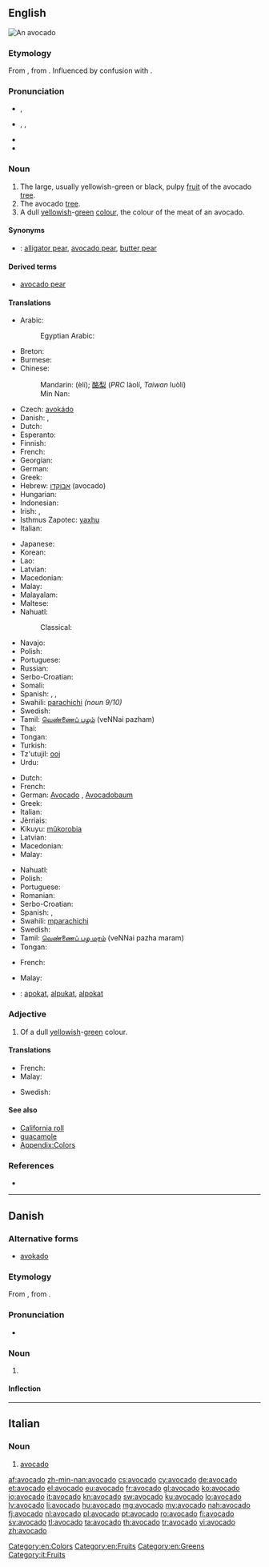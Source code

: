 {{also|Avocado}}
==English==

{{wikipedia}}
[[Image:Avocado.jpeg|thumb|An avocado]]
{{wikibooks|cookbook=avocado}}

===Etymology===
From  {{etyl|es}} {{term|aguacate|lang=es}}, from {{etyl|nah}} {{term|āhuacatl|lang=nah}}.  Influenced by confusion with {{etyl|es}} {{term|abogado||lawyer|lang=es}}.

===Pronunciation===
* {{a|UK}} {{IPA|/ævəˈkɑːdəʊ/}}, {{X-SAMPA|/{v@"kA:d@U/}}
* {{a|US}} {{enPR|ăvəkäʹdō}}, {{IPA|/ɑvəˈkɑdoʊ/|/ævəˈkɑdoʊ/}}, {{X-SAMPA|/Av@"kAdoU/|/{v@"kAdoU/}}
* {{audio|En-us-avocado.ogg|Audio (US)}}
* {{rhymes|ɑːdəʊ}}

===Noun===
{{en-noun|s|pl2=avocadoes|pl3=''rarely, the hypercorrect '''[[avocadi]]'''''}}

# The large, usually yellowish-green or black, pulpy [[fruit]] of the avocado [[tree]].
# The avocado [[tree]].
# A dull [[yellowish]]-[[green]] [[colour]], the colour of the meat of an avocado.
#: {{color panel|avocado|6D6937}}

====Synonyms====
* {{qualifier|fruit}}: [[alligator pear]], [[avocado pear]], [[butter pear]]

====Derived terms====
* [[avocado pear]]

====Translations====
{{trans-top|fruit}}
* Arabic: {{t-|ar|أفوكادو|m|tr='afukaadu}}
*: Egyptian Arabic: {{tø|arz|افوكاتو|m-p|tr=avokato}}
* Breton: {{t+|br|avoukez|p}}
* Burmese: {{t+|my|ထောပတ်သီး|tr=htaw:batthi:|sc=Mymr}}
* Chinese:
*: Mandarin: {{zh-ts|鱷梨|鳄梨}} (èlí); [[酪梨]] (''PRC'' làolí, ''Taiwan'' luòlí)
*: Min Nan: {{t-|nan|阿姆咖摟|tr=a-bu-kha-lo|sc=Hans}}
* Czech: [[avokádo]] {{n}}
* Danish: {{t-|da|avocado|c}}, {{t-|da|avokado|c}}
* Dutch: {{t+|nl|avocado|m}}
* Esperanto: {{t-|eo|avokado}}
* Finnish: {{t+|fi|avokado}}
* French: {{t+|fr|avocat|m}}
* Georgian: {{t-|ka|ავოკადო|tr=avokado|sc=Geor}}
* German: {{t+|de|Avocado|f}}
* Greek: {{t+|el|αβοκάντο|n|tr=avokánto}}
* Hebrew: [[אבוקדו|אָבוֹקָדוֹ]] (avocado) {{m}}
* Hungarian: {{t+|hu|avokádó}}
* Indonesian: {{t-|id|alpukat}}
* Irish: {{t-|ga|abhacád|m}}, {{t-|ga|piorra abhcóide|f}}
* Isthmus Zapotec: [[yaxhu]]
* Italian: {{t+|it|avocado|m}}
{{trans-mid}}
* Japanese: {{t-|ja|アボカド|tr=abokado}}
* Korean: {{t-|ko|아보카도|tr=abokado|sc=Hang}}
* Lao: {{t-|lo|ໝາກອາໂວກາໂດ|tr=mak a ov ka od|sc=Laoo}}
* Latvian: {{t+|lv|avokado|m}}
* Macedonian: {{t-|mk|авокадо|n|tr=avokádo}}
* Malay: {{t-|ms|avokado}}
* Malayalam: {{t-|ml|ആത്തച്ചക്ക|sc=Mlym}}
* Maltese: {{t-|mt|avokado|m}}
* Nahuatl:
*: Classical: {{tø|nci|ahuacatl|alt=āhuacatl}}
* Navajo: {{tø|nv|chʼil akʼahí}}
* Polish: {{t+|pl|awokado|n}}
* Portuguese: {{t+|pt|abacate|m}}
* Russian: {{t+|ru|авокадо|n|tr=avokádo}} {{qualifier|indeclinable}}
* Serbo-Croatian: {{t-|sh|avokado}}
* Somali: {{t-|so|canbaruudda}}
* Spanish: {{t+|es|aguacate|m}}, {{t+|es|palta|f}} {{qualifier|Argentina|Bolivia|Chile|Ecuador|Paraguay|Uruguay}}, {{t+|es|cura|f}} {{qualifier|Colombia|dated}}
* Swahili: [[parachichi]] ''(noun 9/10)''
* Swedish: {{t+|sv|avokado}}
* Tamil: [[வெண்ணைப் பழம்]] (veNNai pazham)
* Thai: {{t-|th|อาโวคาโด|tr=aawohkhaadoh }}
* Tongan: {{t-|to|'âvoka}}
* Turkish: {{t+|tr|avokado}}
* Tz'utujil: [[ooj]]
* Urdu: {{t-|ur|مگر ناشپاتی|m|tr=magar nashpati }}
{{trans-bottom}}

{{trans-top|tree}}
* Dutch: {{t+|nl|avocadoboom|m}}
* French: {{t+|fr|avocatier|m}}
* German: [[Avocado]] {{f}}, [[Avocadobaum]] {{m}}
* Greek: {{t+|el|αβοκάντο|n|tr=avokánto}}
* Italian: {{t+|it|avocado|m}}
* Jèrriais: {{tø|roa-jer|avocatchi|m}}
* Kikuyu: [[mûkorobia]]
* Latvian: {{t+|lv|avokado|m}}
* Macedonian: {{t-|mk|авокадо|n|tr=avokádo}}
* Malay: {{t-|ms|pokok avokado}}
{{trans-mid}}
* Nahuatl: {{t+|nah|ahuacatl}}
* Polish: {{t+|pl|awokado|n}}
* Portuguese: {{t+|pt|abacateiro|m}}
* Romanian: {{t+|ro|avocado|n}}
* Serbo-Croatian: {{t-|sh|avokado}}
* Spanish: {{t+|es|aguacate|m}}, {{t+|es|palto|m}}
* Swahili: [[mparachichi]]
* Swedish: {{t-|sv|avokadoträd|n}}
* Tamil: [[வெண்ணைப் பழ மரம்]] (veNNai pazha maram)
* Tongan: {{t-|to|'âvoka}}
{{trans-bottom}}

{{trans-top|colour}}
* French: {{t+|fr|avocat|m}}
{{trans-mid}}
* Malay: {{t-|ms|avokado}}
{{trans-bottom}}

{{checktrans-top}}
<!--Remove this section once all of the translations below have been moved into the tables above.-->
* {{ttbc|id}}: [[apokat]], [[alpukat]], [[alpokat]]
{{trans-bottom}}

===Adjective===
{{en-adj|-}}

# Of a dull [[yellowish]]-[[green]] colour.

====Translations====
{{trans-top|Avocado-coloured}}
* French: {{t+|fr|avocat|m}}
* Malay: {{t-|ms|avokado}}
{{trans-mid}}
* Swedish: {{t-|sv|avokadofärgad}}
{{trans-bottom}}

====See also====
* [[California roll]]
* [[guacamole]]
* [[Appendix:Colors]]

===References===
* {{R:BBS}}

[[Category:en:Colors]]
[[Category:en:Fruits]]
[[Category:en:Greens]]

----

==Danish==
{{wikipedia|lang=da}}

===Alternative forms===
* [[avokado]]

===Etymology===
From {{etyl|es|da}} {{term|aguacate|lang=es}}, from {{etyl|nah|da}} {{term|ahuacatl|āhuacatl|testicle, avocado|lang=nah}}.

===Pronunciation===
* {{IPA|/avokaːdo/|[avoˈkʰæːd̥o]|lang=da}}

===Noun===
{{da-noun|en|er}}

# {{l/en|avocado}}

====Inflection====
{{da-noun-infl|en|er}}

----

==Italian==

===Noun===
{{head|it|noun|g=m|invariable}}

# [[#English|avocado]]

[[Category:it:Fruits]]

[[af:avocado]]
[[zh-min-nan:avocado]]
[[cs:avocado]]
[[cy:avocado]]
[[de:avocado]]
[[et:avocado]]
[[el:avocado]]
[[eu:avocado]]
[[fr:avocado]]
[[gl:avocado]]
[[ko:avocado]]
[[io:avocado]]
[[it:avocado]]
[[kn:avocado]]
[[sw:avocado]]
[[ku:avocado]]
[[lo:avocado]]
[[lv:avocado]]
[[li:avocado]]
[[hu:avocado]]
[[mg:avocado]]
[[my:avocado]]
[[nah:avocado]]
[[fj:avocado]]
[[nl:avocado]]
[[pl:avocado]]
[[pt:avocado]]
[[ro:avocado]]
[[fi:avocado]]
[[sv:avocado]]
[[tl:avocado]]
[[ta:avocado]]
[[th:avocado]]
[[tr:avocado]]
[[vi:avocado]]
[[zh:avocado]]